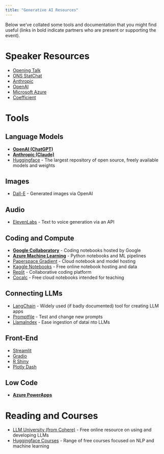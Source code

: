 ```yaml
---
title: "Generative AI Resources"
---
```


Below we've collated some tools and documentation that you might find useful (links in bold indicate partners who are present or supporting the event).

# Speaker Resources
- [Opening Talk](Day%20One%20Hack%20Slides.pdf)
- [ONS StatChat](ons_search_ai_talk.pdf)
- [Anthropic](Anthropic%20x%2010DS.pdf)
- [OpenAI](openai_slides.pdf)
- [Microsoft Azure](https://aka.ms/no10-azure-pass)
- [Coefficient](https://github.com/CoefficientSystems/chat-efficient)

# Tools
## Language Models
- [**OpenAI (ChatGPT)**](https://platform.openai.com/docs/introduction)
- [**Anthropic (Claude)**](https://docs.anthropic.com/claude/docs)
- [Huggingface](https://huggingface.co/) - The largest repository of open source, freely available models and weights

## Images
- [Dall-E](https://openai.com/dall-e-2) - Generated images via OpenAI

## Audio
- [ElevenLabs](https://elevenlabs.io/) - Text to voice generation via an API

## Coding and Compute
- [**Google Collaboratory**](https://colab.google/) - Coding notebooks hosted by Google
- [**Azure Machine Learning**](https://azure.microsoft.com/en-gb/products/machine-learning) - Python notebooks and ML pipelines
- [Paperspace Gradient](https://www.paperspace.com/notebooks) - Cloud notebook and model hosting
- [Kaggle Notebooks](https://www.kaggle.com/) - Free online notebook hosting and data
- [Replit](https://repl.it/) - Collaborative coding platform
- [Cocalc](https://cocalc.com/) - Free cloud notebooks intended for teaching

## Connecting LLMs
- [LangChain](https://python.langchain.com/docs/get_started/introduction.html) - Widely used (if badly documented) tool for creating LLM apps
- [Promptfile](https://promptfile.org/) - Test and change new prompts
- [LlamaIndex](https://www.llamaindex.ai/) - Ease ingestion of datai nto LLMs

## Front-End
- [Streamlit](https://streamlit.io/)
- [Gradio](https://www.gradio.app/)
- [R Shiny](https://www.rstudio.com/products/shiny/)
- [Plotly Dash](https://plotly.com/dash/)

## Low Code 
- [**Azure PowerApps**](https://powerapps.microsoft.com/en-gb/)

# Reading and Courses
- [LLM University (from Cohere)](https://docs.cohere.com/docs/llmu) - Free online resource on using and developing LLMs
- [Huggingface Courses](https://huggingface.co/learn) - Range of free courses focused on NLP and machine learning
